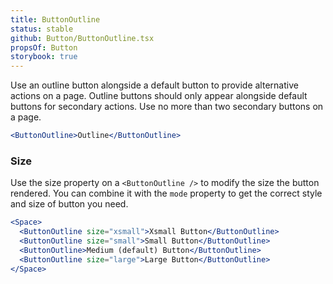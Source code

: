 ```yaml
---
title: ButtonOutline
status: stable
github: Button/ButtonOutline.tsx
propsOf: Button
storybook: true
---
```


Use an outline button alongside a default button to provide alternative actions on a page. Outline buttons should only appear alongside default buttons for secondary actions. Use no more than two secondary buttons on a page.

```jsx
<ButtonOutline>Outline</ButtonOutline>
```

### Size

Use the size property on a `<ButtonOutline />` to modify the size the button rendered. You can combine it with the `mode` property to get the correct style and size of button you need.

```jsx
<Space>
  <ButtonOutline size="xsmall">Xsmall Button</ButtonOutline>
  <ButtonOutline size="small">Small Button</ButtonOutline>
  <ButtonOutline>Medium (default) Button</ButtonOutline>
  <ButtonOutline size="large">Large Button</ButtonOutline>
</Space>
```
